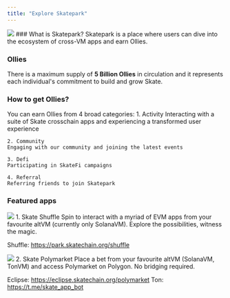 ```yaml
---
title: "Explore Skatepark"
---
```


<Frame caption="Welcome to Skatepark">
  <img src="/images/introduction/skatepark.png" style={{ borderRadius: '0.5rem' }} />
</Frame>
### What is Skatepark? 
Skatepark is a place where users can dive into the ecosystem of cross-VM apps and earn Ollies. 


### Ollies 
There is a maximum supply of **5 Billion Ollies** in circulation and it represents each individual's commitment to build and grow Skate. 

### How to get Ollies? 
You can earn Ollies from 4 broad categories: 
    1. Activity 
    Interacting with a suite of Skate crosschain apps and experiencing a transformed user experience

    2. Community 
    Engaging with our community and joining the latest events

    3. Defi 
    Participating in SkateFi campaigns  

    4. Referral 
    Referring friends to join Skatepark

### Featured apps

<Frame caption="Skate shuffle">
  <img src="/images/apps/shuffle.png" style={{ borderRadius: '0.5rem' }} />
</Frame>
1. Skate Shuffle 
Spin to interact with a myriad of EVM apps from your favourite altVM (currently only SolanaVM). Explore the possibilities, witness the magic. 

Shuffle: https://park.skatechain.org/shuffle

<Frame caption="Skate polymarket">
  <img src="/images/apps/polymarket.png" style={{ borderRadius: '0.5rem' }} />
</Frame>
2. Skate Polymarket 
Place a bet from your favourite altVM (SolanaVM, TonVM) and access Polymarket on Polygon. No bridging required. 

Eclipse: https://eclipse.skatechain.org/polymarket 
Ton: https://t.me/skate_app_bot





